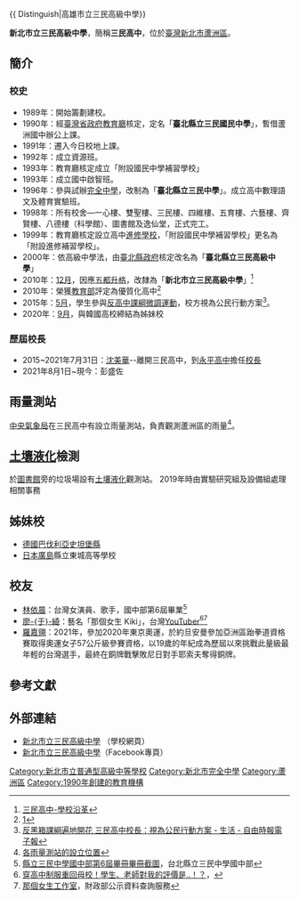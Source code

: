 {{Expand |time=2011-08-15}}
{{ Distinguish|高雄市立三民高級中學}}
{{Infobox School
| name = 新北市立三民高級中學
| other_name = <small>New Taipei Municipal San-Min High School</small>
| image = [[File:新北市三民高中.JPG|250px]]
| type = 市立[[完全中學|完全中學]]暨附設高中進修學校
| religion = 
| affiliation = [[新北市政府教育局|新北市政府教育局]]
| established = 1990年
| district = [[新北市|新北市]][[鷺洲庄|三重分區]]
| president = 
| principal = 彭盛佐
| dean = 
| director = 
| staff = 行政人員：未知
| faculty = 高中部128名教師（不包括國中部教師在高中部進行教學）<br>國中部126~146名教師
| grades = 三年-{制}-高中部（含進修學校）<br/>三年-{制}-國中部
| gender = 
| students = 2,456人
| classes = 
| class = 
| area = 約4.4084公頃
| motto = 好品格決定你一生的幸福
| mascot = 
| colors = 
| magazine = 
| house = 
| athletics = 
| conference = 
| free_label1 = 
| free_text1 = 
| free_label2 = 
| free_text2 = 
| free_label3 = 
| free_text3 = 
| address = {{flagicon|TWN}}[[新北市|新北市]][[蘆洲區|蘆洲區]][[三民路_(蘆洲區)|三民路]]96號
| tel = +886-2-2289-4675
| fax = +886-2-2285-6230
| mail = 
| website = [http://www.smsh.ntpc.edu.tw/ www.smsh.ntpc.edu.tw]
| logo = File:新北市立三民高級中學校徽.png
}}

'''新北市立三民高級中學'''，簡稱'''三民高中'''，位於[[臺灣|臺灣]][[新北市|新北市]][[蘆洲區|蘆洲區]]。

== 簡介 ==
===校史===
*1989年：開始籌劃建校。
*1990年：經[[臺灣省政府教育廳|臺灣省政府教育廳]]核定，定名「'''臺北縣立三民國民中學'''」，暫借蘆洲國中辦公上課。
*1991年：遷入今日校地上課。
*1992年：成立資源班。
*1993年：教育廳核定成立「附設國民中學補習學校」
*1993年：成立國中啟智班。
*1996年：參與試辦[[完全中學|完全中學]]，改制為「'''臺北縣立三民中學'''」。成立高中數理語文及體育實驗班。
*1998年：所有校舍—一心樓、雙聖樓、三民樓、四維樓、五育樓、六藝樓、齊賢樓、八德樓（科學館）、圖書館及逸仙堂，正式完工。
*1999年：教育廳核定設立高中[[進修學校|進修學校]]，「附設國民中學補習學校」更名為「附設進修補習學校」。
*2000年：依高級中學法，由[[臺北縣政府|臺北縣政府]]核定改名為「'''臺北縣立三民高級中學'''」
*2010年：[[2010年12月|12月]]，因應[[五都升格|五都升格]]，改隸為「'''新北市立三民高級中學'''」<ref>[http://www.smsh.ntpc.edu.tw/editor_model/u_editor_v1.asp?id={33FE8CF8-2161-4DE2-9781-9DA2F4DD7FC8} 三民高中-學校沿革]</ref>
*2010年：榮獲[[中華民國教育部|教育部]]評定為優質化高中<ref>[http://163.23.175.15/]</ref>
*2015年：[[2015年5月|5月]]，學生參與[[反高中課綱微調運動|反高中課綱微調運動]]，校方視為公民行動方案<ref>[http://news.ltn.com.tw/news/life/breakingnews/1332780 反黑箱課綱遍地開花 三民高中校長：視為公民行動方案 - 生活 - 自由時報電子報]</ref>。
*2020年：[[2020年9月|9月]]，與韓國高校締結為姊妹校
===歷屆校長===
*2015~2021年7月31日：[[沈美華|沈美華]]--離開三民高中，到[[永平高中|永平高中]]擔任[[校長|校長]]
*2021年8月1日~現今：彭盛佐

== 雨量測站 ==
[[交通部中央氣象局|中央氣象局]]在三民高中有設立雨量測站，負責觀測蘆洲區的雨量<ref>[http://www.ptt.cc/man/TY_Research/D8BA/D1E9/D583/M.1345955235.A.473.html 各雨量測站的設立位置]</ref>。
==[[土壤液化|土壤液化]]檢測==
於[[圖書館|圖書館]]旁的垃圾場設有[[土壤|土壤]][[液化|液化]]觀測站。
2019年時由實驗研究組及設備組處理相關事務

== 姊妹校 ==
*[[德國|德國]][[巴伐利亞|巴伐利亞]][[施塔恩貝格縣|史坦堡縣]]{{link-de|康芬豪森中學|Landschulheim Kempfenhausen}}
*[[日本|日本]][[廣島縣|廣島]]縣立東城高等學校

== 校友 ==
{{main|Category:新北市立三民高級中學校友}}
*[[林依晨|林依晨]]：台灣女演員、歌手，國中部第6屆畢業<ref>[https://archive.md/oxFlA/91a32389068f592f6d4c6f9cf9f7ac75422ddcbe.jpg 縣立三民中學國中部第6屆畢冊畢冊截圖]，台北縣立三民中學國中部</ref>
*[[廖于綺|廖-{于}-綺]]：藝名「那個女生 Kiki」，台灣[[YouTuber|YouTuber]]<ref>[https://www.youtube.com/watch?v=B1Prb8dxbVc 穿高中制服重回母校！學生、老師對我的評價是..！？]，{{YouTube|channel=UCuggN8RzbtpxFSd6LHCeXew|那個女生 Kiki}}</ref><ref>[https://archive.vn/1xPwo/3b050e508a1af018f0ee3856b4fd775de4f052ec.png 那個女生工作室]，財政部公示資料查詢服務</ref>
* [[羅嘉翎|羅嘉翎]]：2021年，參加2020年東京奧運，於約旦安曼參加亞洲區跆拳道資格賽取得奧運女子57公斤級參賽資格，以19歲的年紀成為歷屆以來挑戰此量級最年輕的台灣選手，最終在銅牌戰擊敗尼日對手耶索夫奪得銅牌。

== 參考文獻 ==
<references />

== 外部連結 ==
*[http://www.smsh.ntpc.edu.tw/ 新北市立三民高級中學] {{Wayback|url=http://www.smsh.ntpc.edu.tw/ |date=20110715221616 }}（學校網頁）
*[http://www.facebook.com/ntsmsh 新北市立三民高級中學]（Facebook專頁）

{{新北市高級中等學校列表}}
{{新北市中學列表}}


[[Category:新北市立普通型高級中等學校|Category:新北市立普通型高級中等學校]]
[[Category:新北市完全中學|Category:新北市完全中學]]
[[Category:蘆洲區|Category:蘆洲區]]
[[Category:1990年創建的教育機構|Category:1990年創建的教育機構]]